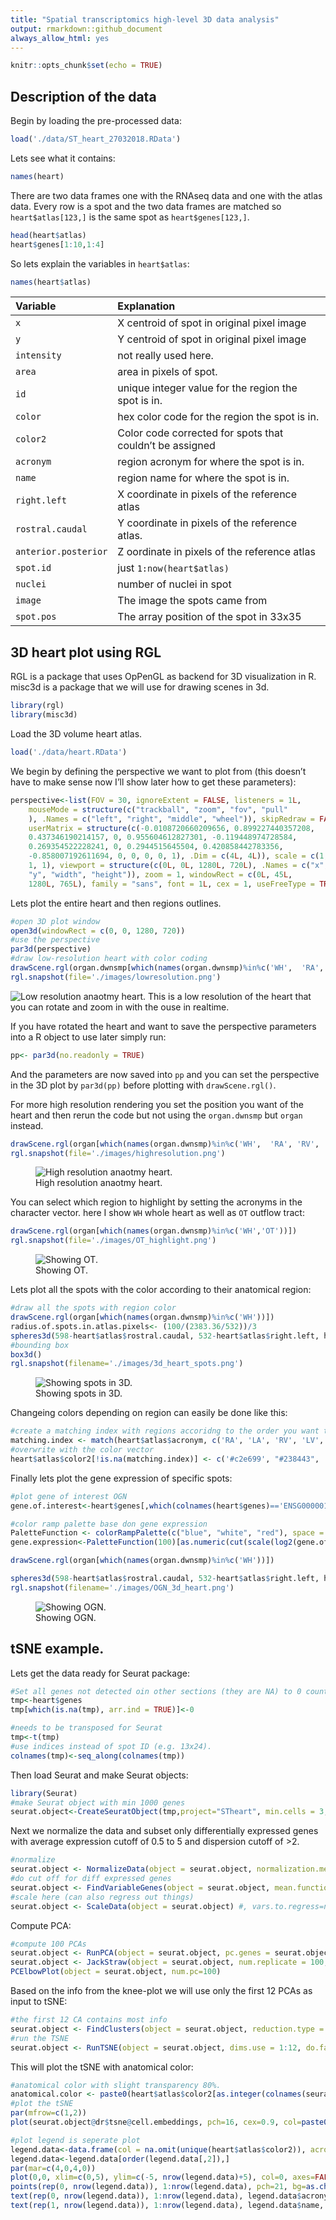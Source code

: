 ```yaml
---
title: "Spatial transcriptomics high-level 3D data analysis"
output: rmarkdown::github_document
always_allow_html: yes
---
```


```r
knitr::opts_chunk$set(echo = TRUE)
```

## Description of the data

Begin by loading the pre-processed data:

```r
load('./data/ST_heart_27032018.RData')
```

Lets see what it contains:

```r
names(heart)
```

There are two data frames one with the RNAseq data and one with the atlas data. 
Every row is  a spot and the two data frames are matched so `heart$atlas[123,]` is the same spot as `heart$genes[123,]`.
```r
head(heart$atlas)
heart$genes[1:10,1:4]
```

So lets explain the variables in `heart$atlas`:
```r
names(heart$atlas)
```
| Variable | Explanation      |
| :---         |     :---      | 
| `x`   | X centroid of spot in  original pixel image  | 
| `y`     | Y centroid of spot in  original pixel image |
| `intensity`  | not really used here. |
| `area`  | area in pixels of spot. |
| `id`  | unique integer value for the region the spot is in. |
| `color`  | hex color code for the region the spot is in. |
| `color2`  | Color code corrected for spots that couldn't be assigned |             
| `acronym`  | region acronym for where the spot is in. |
| `name`  | region name for where the spot is in. |
| `right.left`  | X coordinate in pixels of the reference atlas |
| `rostral.caudal`  | Y coordinate in pixels of the reference atlas. |
| `anterior.posterior`  | Z oordinate in pixels of the reference atlas |             
| `spot.id`  | just `1:now(heart$atlas)` |
| `nuclei`  | number of nuclei in spot |             
| `image`  | The image the spots came from |             
| `spot.pos`  | The array position of the spot in 33x35 |             

## 3D heart plot using RGL

RGL is a package that uses OpPenGL as backend for 3D visualization in R.
misc3d is a package that we will use for drawing scenes in 3d.

```r
library(rgl)
library(misc3d)
```

Load the 3D volume heart atlas.
```r
load('./data/heart.RData')
```

We begin by defining the perspective we want to plot from (this doesn't have to make sense now I'll show later how to get these parameters):
```r
perspective<-list(FOV = 30, ignoreExtent = FALSE, listeners = 1L, 
    mouseMode = structure(c("trackball", "zoom", "fov", "pull"
    ), .Names = c("left", "right", "middle", "wheel")), skipRedraw = FALSE, 
    userMatrix = structure(c(-0.0108720660209656, 0.899227440357208, 
    0.437346190214157, 0, 0.955604612827301, -0.119448974728584, 
    0.269354522228241, 0, 0.2944515645504, 0.420858442783356, 
    -0.858007192611694, 0, 0, 0, 0, 1), .Dim = c(4L, 4L)), scale = c(1, 
    1, 1), viewport = structure(c(0L, 0L, 1280L, 720L), .Names = c("x", 
    "y", "width", "height")), zoom = 1, windowRect = c(0L, 45L, 
    1280L, 765L), family = "sans", font = 1L, cex = 1, useFreeType = TRUE)
```
Lets plot the entire heart and then regions outlines.

```r
#open 3D plot window
open3d(windowRect = c(0, 0, 1280, 720))
#use the perspective
par3d(perspective)
#draw low-resolution heart with color coding
drawScene.rgl(organ.dwnsmp[which(names(organ.dwnsmp)%in%c('WH',  'RA', 'RV', 'LA', 'LV', 'P', 'A', 'OT'))])
rgl.snapshot(file='./images/lowresolution.png')
```
![Low resolution anaotmy heart.](./images/lowresolution.png)
This is a low resolution of the heart that you can rotate and zoom in with the ouse in realtime. 

If you have rotated the heart and want to save the perspective parameters into a R object to use later simply run:

```r
pp<- par3d(no.readonly = TRUE)
```
And the parameters are now saved into `pp` and you can set the perspective in the 3D plot by `par3d(pp)` before plotting with `drawScene.rgl()`.

For more high resolution rendering you set the position you want of the heart and then rerun the code but not using the `organ.dwnsmp` but `organ` instead.

```r
drawScene.rgl(organ[which(names(organ.dwnsmp)%in%c('WH',  'RA', 'RV', 'LA', 'LV', 'P', 'A', 'OT'))])
rgl.snapshot(file='./images/highresolution.png')
```
![High resolution anaotmy heart.](./images/highresolution.png)

You can select which region to highlight by setting the acronyms in the character vector. here I show `WH` whole heart as well as `OT` outflow tract:

```r
drawScene.rgl(organ[which(names(organ.dwnsmp)%in%c('WH','OT'))])
rgl.snapshot(file='./images/OT_highlight.png')
```
![Showing OT.](./images/OT_highlight.png)

Lets plot all the spots with the color according to their anatomical region:


```r
#draw all the spots with region color
drawScene.rgl(organ[which(names(organ.dwnsmp)%in%c('WH'))])
radius.of.spots.in.atlas.pixels<- (100/(2383.36/532))/3
spheres3d(598-heart$atlas$rostral.caudal, 532-heart$atlas$right.left, heart$atlas$anterior.posterior, col=heart$atlas$color2, radius=radius.of.spots.in.atlas.pixels)
#bounding box
box3d()
rgl.snapshot(filename='./images/3d_heart_spots.png')
```
![Showing spots in 3D.](./images/3d_heart_spots.png)

Changeing colors depending on region can easily be done like this:
```r
#create a matching index with regions accoridng to the order you want to change color
matching.index <- match(heart$atlas$acronym, c('RA', 'LA', 'RV', 'LV', 'P', 'A', 'OT', 'epc'))
#overwrite with the color vector
heart$atlas$color2[!is.na(matching.index)] <- c('#c2e699', "#238443", '#41b6c4', '#225ea8', '#ffffb2', "#fd8d3c", '#e31a1c', '#9e9ac8')[na.omit(matching.index)]
```

Finally lets plot the gene expression of specific spots:
```r
#plot gene of interest OGN
gene.of.interest<-heart$genes[,which(colnames(heart$genes)=='ENSG00000106809')]

#color ramp palette base don gene expression
PaletteFunction <- colorRampPalette(c("blue", "white", "red"), space = "Lab")
gene.expression<-PaletteFunction(100)[as.numeric(cut(scale(log2(gene.of.interest+1)), breaks = 100))]

drawScene.rgl(organ[which(names(organ.dwnsmp)%in%c('WH'))])

spheres3d(598-heart$atlas$rostral.caudal, 532-heart$atlas$right.left, heart$atlas$anterior.posterior, col=gene.expression, radius=radius.of.spots.in.atlas.pixels )
rgl.snapshot(filename='./images/OGN_3d_heart.png')
```
![Showing OGN.](./images/OGN_3d_heart.png)

## tSNE example.

Lets get the data ready for Seurat package:
```r
#Set all genes not detected oin other sections (they are NA) to 0 count.
tmp<-heart$genes
tmp[which(is.na(tmp), arr.ind = TRUE)]<-0

#needs to be transposed for Seurat
tmp<-t(tmp)
#use indices instead of spot ID (e.g. 13x24).
colnames(tmp)<-seq_along(colnames(tmp))
```
Then load Seurat and make Seurat objects:
```r
library(Seurat)
#make Seurat object with min 1000 genes
seurat.object<-CreateSeuratObject(tmp,project="STheart", min.cells = 3, names.field = 2, min.genes = 1000)
```
Next we normalize the data and subset only differentially expressed genes with average expression cutoff of 0.5 to 5 and dispersion cutoff of >2.
```r
#normalize
seurat.object <- NormalizeData(object = seurat.object, normalization.method = "LogNormalize", scale.factor = 10000)
#do cut off for diff expressed genes
seurat.object <- FindVariableGenes(object = seurat.object, mean.function = ExpMean, dispersion.function = LogVMR, x.low.cutoff = 0.5, x.high.cutoff = 5, y.cutoff = 0.8)
#scale here (can also regress out things)
seurat.object <- ScaleData(object = seurat.object) #, vars.to.regress=names(images)
```
Compute PCA:
```r
#compute 100 PCAs
seurat.object <- RunPCA(object = seurat.object, pc.genes = seurat.object@var.genes, do.print = TRUE, pcs.compute = 100)
seurat.object <- JackStraw(object = seurat.object, num.replicate = 100, do.print = FALSE)
PCElbowPlot(object = seurat.object, num.pc=100)
```

Based on the info from the knee-plot we will use only the first 12 PCAs as input to tSNE:
```r
#the first 12 CA contains most info
seurat.object <- FindClusters(object = seurat.object, reduction.type = "pca", dims.use = 1:12, resolution = 1, print.output = TRUE, save.SNN = FALSE)
#run the TSNE
seurat.object <- RunTSNE(object = seurat.object, dims.use = 1:12, do.fast = TRUE, check_duplicates = FALSE)
```

This will plot the tSNE with anatomical color:

```r
#anatomical color with slight transparency 80%.
anatomical.color <- paste0(heart$atlas$color2[as.integer(colnames(seurat.object@scale.data))], '80')
#plot the tSNE
par(mfrow=c(1,2))
plot(seurat.object@dr$tsne@cell.embeddings, pch=16, cex=0.9, col=paste0(heart$atlas$color2[as.integer(colnames(seurat.object@scale.data))], '80'), asp=1, xlab='', ylab='', main='', axes=FALSE)

#plot legend is seperate plot
legend.data<-data.frame(col = na.omit(unique(heart$atlas$color2)), acronym = na.omit(unique(heart$atlas$acronym)), name = na.omit(unique(heart$atlas$name)) )
legend.data<-legend.data[order(legend.data[,2]),]
par(mar=c(4,0,4,0))
plot(0,0, xlim=c(0,5), ylim=c(-5, nrow(legend.data)+5), col=0, axes=FALSE, xlab='', yab='')
points(rep(0, nrow(legend.data)), 1:nrow(legend.data), pch=21, bg=as.character(legend.data$col))
text(rep(0, nrow(legend.data)), 1:nrow(legend.data), legend.data$acronym, pos=4)
text(rep(1, nrow(legend.data)), 1:nrow(legend.data), legend.data$name, pos=4)
```

